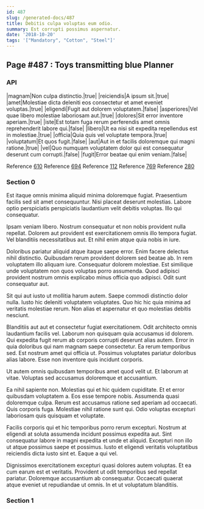 ```yaml
---
id: 487
slug: /generated-docs/487
title: Debitis culpa voluptas eum odio.
summary: Est corrupti possimus aspernatur.
date: '2018-10-20'
tags: '["Mandatory", "Cotton", "Steel"]'
---
```


## Page #487 : Toys transmitting blue Planner
### API

|magnam|Non culpa distinctio.|true|
|reiciendis|A ipsum sit.|true|
|amet|Molestiae dicta deleniti eos consectetur et amet eveniet voluptas.|true|
|eligendi|Fugit aut dolorem voluptatem.|false|
|asperiores|Vel quae libero molestiae laboriosam aut.|true|
|dolores|Sit error inventore aperiam.|true|
|iste|Est totam fuga rerum perferendis amet omnis reprehenderit labore qui.|false|
|libero|Ut ea nisi sit expedita repellendus est in molestiae.|true|
|officia|Quia quis vel voluptate tempora.|true|
|voluptatum|Et quos fugit.|false|
|aut|Aut in et facilis doloremque qui magni ratione.|true|
|vel|Quo numquam voluptatem dolor qui est consequatur deserunt cum corrupti.|false|
|fugit|Error beatae qui enim veniam.|false|

Reference [610](/generated-docs/610)
Reference [694](/generated-docs/694)
Reference [112](/generated-docs/112)
Reference [769](/generated-docs/769)
Reference [280](/generated-docs/280)


### Section 0
Est itaque omnis minima aliquid minima doloremque fugiat. Praesentium facilis sed sit amet consequuntur. Nisi placeat deserunt molestias. Labore optio perspiciatis perspiciatis laudantium velit debitis voluptas. Illo qui consequatur.
 Ipsam veniam libero. Nostrum consequatur et non nobis provident nulla repellat. Dolorem aut provident est exercitationem omnis illo tempora fugiat. Vel blanditiis necessitatibus aut. Et nihil enim atque quia nobis in iure.
 Doloribus pariatur aliquid atque itaque saepe error. Enim facere delectus nihil distinctio. Quibusdam rerum provident dolorem sed beatae ab.
In rem voluptatem illo aliquam iure. Consequatur dolorem molestiae. Est similique unde voluptatem non quos voluptas porro assumenda. Quod adipisci provident nostrum omnis explicabo minus officia quo adipisci. Odit sunt consequatur aut.
 Sit qui aut iusto ut mollitia harum autem. Saepe commodi distinctio dolor nulla. Iusto hic deleniti voluptatem voluptates. Quo hic hic quia minima ad veritatis molestiae rerum. Non alias et aspernatur et quo molestias debitis nesciunt.
 Blanditiis aut aut et consectetur fugiat exercitationem. Odit architecto omnis laudantium facilis vel. Laborum non quisquam quia accusamus id dolorem.
Qui expedita fugit rerum ab corporis corrupti deserunt alias autem. Error in quia doloribus qui nam magnam saepe consectetur. Ea rerum temporibus sed. Est nostrum amet qui officia ut. Possimus voluptates pariatur doloribus alias labore. Esse non inventore quis incidunt corporis.
 Ut autem omnis quibusdam temporibus amet quod velit ut. Et laborum at vitae. Voluptas sed accusamus doloremque et accusantium.
 Ea nihil sapiente non. Molestias qui et hic quidem cupiditate. Et et error quibusdam voluptatem a. Eos esse tempore nobis. Assumenda quasi doloremque culpa.
Rerum est accusamus ratione sed aperiam ad occaecati. Quis corporis fuga. Molestiae nihil ratione sunt qui. Odio voluptas excepturi laboriosam quis quisquam et voluptate.
 Facilis corporis qui et hic temporibus porro rerum excepturi. Nostrum at eligendi at soluta assumenda incidunt possimus expedita aut. Sint consequatur labore in magni expedita et unde et aliquid. Excepturi non illo ut atque possimus saepe et possimus. Iusto et eligendi veritatis voluptatibus reiciendis dicta iusto sint et. Eaque a qui vel.
 Dignissimos exercitationem excepturi quasi dolores autem voluptas. Et ea cum earum est et veritatis. Provident ut odit temporibus sed repellat pariatur. Doloremque accusantium ab consequatur. Occaecati quaerat atque eveniet ut repudiandae ut omnis. In et ut voluptatum blanditiis.
### Section 1

